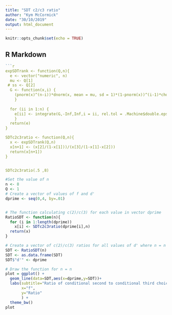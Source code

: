 ```yaml
---
title: "SDT c2/c3 ratio"
author: "Kym McCormick"
date: "30/10/2019"
output: html_document
---
```


```r
knitr::opts_chunk$set(echo = TRUE)
```

## R Markdown


```r
```r
expSDTrank <- function(Q,n){
  e <- vector("numeric", n)
  mu <- Q[1]
 # ss <- Q[2]
  G <- function(x,i) {
    (pnorm(x)^(n-i))*dnorm(x, mean = mu, sd = 1)*(1-pnorm(x))^(i-1)*choose(n-1, i-1)
    }
    
  for (ii in 1:n) {
    e[ii] <- integrate(G,-Inf,Inf,i = ii, rel.tol = .Machine$double.eps^0.5)$value
    }
  return(e)
}

SDTc2c3ratio <- function(Q,n){
  x <- expSDTrank(Q,n)
  x[n+1] <- (x[2]/(1-x[1]))/(x[3]/(1-x[1]-x[2]))
  return(x[n+1])
}


SDTc2c3ratio(.5 ,8)
```



```r
#Set the value of n
n <- 8
Q <- 1
# Create a vector of values of f and d'
dprime <- seq(0,4, by=.01)


# The function calculating c(2)/c(3) for each value in vector dprime
RatioSDT <- function(n){
  for (i in 1:length(dprime)) 
    x[i] <- SDTc2c3ratio(dprime[i],n)
  return(x)
}

# Create a vector of c(2)/c(3) ratios for all values of d' where n = n
SDT <- RatioSDT(n)
SDT <- as.data.frame(SDT)
SDT$"d'" <- dprime

# Draw the function for n = n
plot = ggplot() + 
  geom_line(data=SDT,aes(x=dprime,y=SDT))+
  labs(subtitle="Ratio of conditional second to conditional third choices for all values of f", 
       x="f", 
       y="Ratio"
       ) +
  theme_bw()
plot
```


